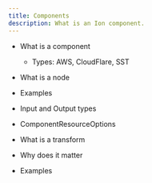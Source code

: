 ```yaml
---
title: Components
description: What is an Ion component.
---
```


- What is a component
  - Types: AWS, CloudFlare, SST

- What is a node
- Examples

- Input and Output types

- ComponentResourceOptions

- What is a transform
- Why does it matter
- Examples

